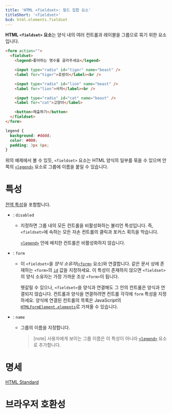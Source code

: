 ```yaml
---
title: 'HTML <fieldset>: 필드 집합 요소'
titleShort: '<fieldset>'
bcd: html.elements.fieldset
---
```


**HTML `<fieldset>` 요소**는 양식 내의 여러 컨트롤과 레이블을 그룹으로 묶기 위한 요소입니다.

```html hidden name=demo
<form action="">
  <fieldset>
    <legend>좋아하는 맹수를 골라주세요</legend>

    <input type="radio" id="tiger" name="beast" />
    <label for="tiger">호랑이</label><br />

    <input type="radio" id="lion" name="beast" />
    <label for="lion">사자</label><br />

    <input type="radio" id="cat" name="beast" />
    <label for="cat">고양이</label>

    <button>제출하기</button>
  </fieldset>
</form>
```

```css hidden name=demo
legend {
  background: #dddd;
  color: #000;
  padding: 3px 6px;
}
```

<LiveExample lang="html" name="demo" />

위의 예제에서 볼 수 있듯, `<fieldset>` 요소는 HTML 양식의 일부를 묶을 수 있으며 안쪽의 [`<legend>`](./legend) 요소로 그룹에 이름을 붙일 수 있습니다.

# 특성

[전역 특성](/docs/Web/HTML/Global_attributes)을 포함합니다.

- : `disabled`

  - 지정하면 그룹 내의 모든 컨트롤을 비활성화하는 불리언 특성입니다. 즉, `<fieldset>`에 속하는 모든 자손 컨트롤의 클릭과 포커스 획득을 막습니다.

    [`<legend>`](./legend) 안에 배치한 컨트롤은 비활성화하지 않습니다.

- : `form`

  - 이 `<fieldset>`을 _양식 소유자_([`<form>`](./form) 요소)와 연결합니다. 같은 문서 상에 존재하는 `<form>`의 [`id`](/docs/Web/HTML/Global_attributes/id) 값을 지정하세요. 이 특성이 존재하지 않으면 `<fieldset>`의 양식 소유자는 가장 가까운 조상 `<form>`이 됩니다.

    헷갈릴 수 있으나, `<fieldset>`을 양식과 연결해도 그 안의 컨트롤은 양식과 연결되지 않습니다. 컨트롤과 양식을 연결하려면 컨트롤 각각에 `form` 특성을 지정하세요. 양식에 연결된 컨트롤의 목록은 JavaScript의 [`HTMLFormElement.elements`](https://developer.mozilla.org/en-US/docs/Web/API/HTMLFormElement/elements)로 가져올 수 있습니다.

- : `name`

  - 그룹의 이름을 지정합니다.

    > [note] 사용자에게 보이는 그룹 이름은 이 특성이 아니라 [`<legend>`](./legend) 요소로 추가합니다.

# 명세

[HTML Standard](https://html.spec.whatwg.org/multipage/forms.html#the-fieldset-element)

# 브라우저 호환성

<BrowserCompat data={props.bcd} />
